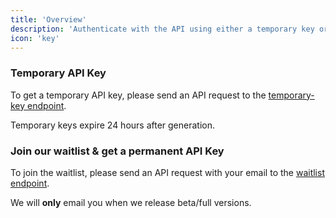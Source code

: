 ```yaml
---
title: 'Overview'
description: 'Authenticate with the API using either a temporary key or join our waitlist and get a permanent key.'
icon: 'key'
---
```


### Temporary API Key

To get a temporary API key, please send an API request to the [temporary-key endpoint](/api-reference/auth/temporary-key).

<Warning>Temporary keys expire 24 hours after generation.</Warning>

### Join our waitlist & get a permanent API Key

To join the waitlist, please send an API request with your email to the [waitlist endpoint](/api-reference/auth/waitlist).

<Note>We will **only** email you when we release beta/full versions.</Note>